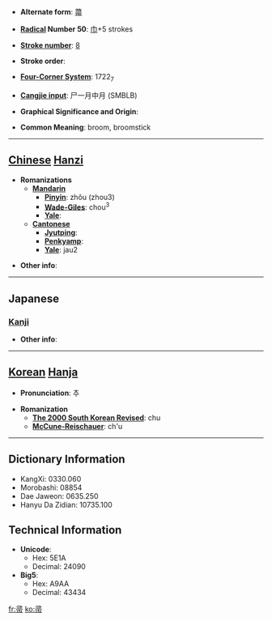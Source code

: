 * '''Alternate form''': [[菷]]

* '''[[Wiktionary:Chinese radical index| Radical]] Number 50''': [[Wiktionary:Chinese radical index 巾|巾]]+5 strokes

* '''[[Wiktionary:Chinese total strokes index|Stroke number]]''': [[Wiktionary:Chinese total strokes index 8|8]]

* '''Stroke order''': 

* '''[[Wiktionary:Chinese four corner index|Four-Corner System]]''': 1722<sub>7</sub>

* '''[[Wiktionary:Chinese Cangjie index|Cangjie input]]''': 尸一月中月 (SMBLB)

* '''Graphical Significance and Origin''': 

* '''Common Meaning''': broom, broomstick

----

== [[Chinese]] [[Hanzi]] ==

* '''Romanizations'''
** '''[[Mandarin]]'''
*** '''[[Pinyin]]''': zhǒu (zhou3)
*** '''[[Wade-Giles]]''': chou<sup>3</sup>
*** '''[[Yale]]''': 
** '''[[Cantonese]]'''
*** '''[[Jyutping]]''':
*** '''[[Penkyamp]]''': 
*** '''[[Yale]]''': jau2

* '''Other info''': 

----

==Japanese==
===[[Kanji]]===
{{kanji|on readings=[[そう]] (sō), [[しゅう]] (shū)
|kun readings=[[ほうき]] (houki)
}}

* '''Other info''':  

----

== [[Korean]] [[Hanja]] ==

* '''Pronunciation''': 추

* '''Romanization'''
** '''[[The 2000 South Korean Revised Romanization|The 2000 South Korean Revised]]''': chu
** '''[[McCune-Reischauer]]''': ch'u

----

== Dictionary Information ==

* KangXi: 0330.060
* Morobashi: 08854
* Dae Jaweon: 0635.250
* Hanyu Da Zidian: 10735.100

== Technical Information ==

* '''Unicode''':
** Hex: 5E1A
** Decimal: 24090
* '''Big5''':
** Hex: A9AA
** Decimal: 43434

[[fr:帚]]
[[ko:帚]]